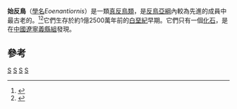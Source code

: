{{Automatic Taxobox
| taxon = Eoenantiornis
| authority = [[侯連海|Hou]] ''et al.'', 1999
| fossil_range = 早[[白堊紀|白堊紀]]{{fossilrange|125}}
| image = Eoenantiornis buhleri.JPG
| subdivision_ranks = [[種|種]]
| subdivision =
* '''步氏始反鳥 ''E. buhleri''''' <small>Hou ''et al.'', 1999</small>
}}

'''始反鳥'''（[[學名|學名]]''Eoenantiornis''）是一類[[真反鳥類|真反鳥類]]，是[[反鳥亞綱|反鳥亞綱]]內較為先進的成員中最古老的。<ref>{{Cite journal|author=Hou, Martin, Zhou and Feduccia|year=1999|title=''Archaeopteryx'' to opposite birds - missing link from the Mesozoic of China|journal=Vertebrata PalAsiatica|volume=37|issue=2|pages=88–95}}</ref><ref>{{Cite journal|author=Zhou, Chiappe and Zhang|year=2005|title=Anatomy of the Early Cretaceous bird ''Eoenantiornis buhleri'' (Aves: Enantiornithes) from China|url=https://archive.org/details/sim_canadian-journal-of-earth-sciences_2005-07_42_7/page/1331|journal=Canadian Journal of Earth Sciences|volume=42|issue=7|pages=1331–8}}</ref>它們生存於約1億2500萬年前的[[白堊紀|白堊紀]]早期。它們只有一個[[化石|化石]]，是在[[中國|中國]][[遼寧|遼寧]][[義縣組|義縣組]]發現。

==參考==
{{reflist}}
{{手盜龍類|E.}}
{{Taxonbar}}
[[Category:白堊紀鳥類|S]]
[[Category:真反鳥類|S]]
[[Category:热河生物群|S]]
[[Category:_1999年描述的分类群|S]]